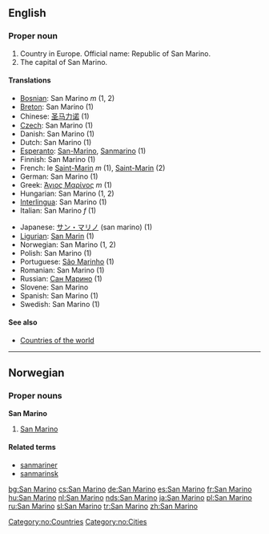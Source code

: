 ==English==
===Proper noun===

#Country in Europe. Official name: Republic of San Marino.
#The capital of San Marino.

====Translations====
{{top}}
*[[Bosnian]]: San Marino ''m'' (1, 2)
*[[Breton]]: San Marino (1)
*Chinese: [[圣马力诺]] (1)
*[[Czech]]: San Marino (1)
*Danish: San Marino (1)
*Dutch: San Marino (1)
*[[Esperanto]]: [[San-Marino]], [[Sanmarino]] (1)
*Finnish: San Marino (1)
*French: le [[Saint-Marin]] ''m'' (1), [[Saint-Marin]] (2)
*German: San Marino (1)
*Greek: [[Άγιος Μαρίνος]] ''m'' (1)
*Hungarian: San Marino (1, 2)
*[[Interlingua]]: San Marino (1)
*Italian: San Marino ''f'' (1)
{{mid}}
*Japanese: [[サン・マリノ]] (san marino) (1)
*[[Ligurian]]: [[San Marin]] (1)
*Norwegian: San Marino (1, 2)
*Polish: San Marino (1)
*Portuguese: [[São Marinho]] (1)
*Romanian: San Marino (1)
*Russian: [[Сан Марино]] (1)
*Slovene: San Marino
*Spanish: San Marino (1)
*Swedish: San Marino (1)
{{bottom}}

====See also====
*[[Countries of the world]]

----
==Norwegian==
===Proper nouns===
[[Category:no:Countries]]
[[Category:no:Cities]]
'''San Marino'''
#[[#English|San Marino]]
====Related terms====
*[[sanmariner]]
*[[sanmarinsk]]

[[bg:San Marino]]
[[cs:San Marino]]
[[de:San Marino]]
[[es:San Marino]]
[[fr:San Marino]]
[[hu:San Marino]]
[[nl:San Marino]]
[[nds:San Marino]]
[[ja:San Marino]]
[[pl:San Marino]]
[[ru:San Marino]]
[[sl:San Marino]]
[[tr:San Marino]]
[[zh:San Marino]]